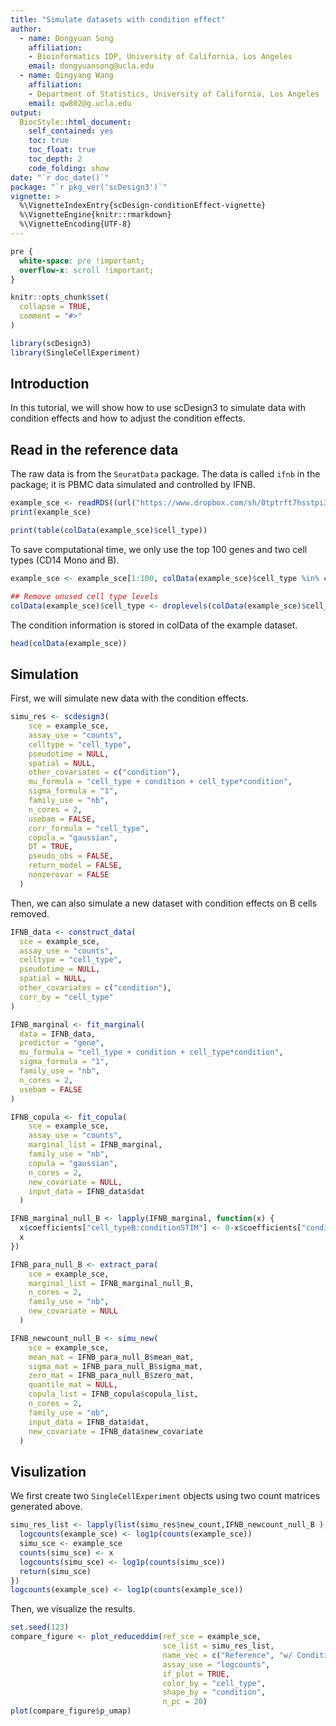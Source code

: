 ```yaml
---
title: "Simulate datasets with condition effect"
author: 
  - name: Dongyuan Song
    affiliation:
    - Bioinformatics IDP, University of California, Los Angeles
    email: dongyuansong@ucla.edu
  - name: Qingyang Wang
    affiliation:
    - Department of Statistics, University of California, Los Angeles
    email: qw802@g.ucla.edu
output: 
  BiocStyle::html_document:
    self_contained: yes
    toc: true
    toc_float: true
    toc_depth: 2
    code_folding: show
date: "`r doc_date()`"
package: "`r pkg_ver('scDesign3')`"
vignette: >
  %\VignetteIndexEntry{scDesign-conditionEffect-vignette}
  %\VignetteEngine{knitr::rmarkdown}
  %\VignetteEncoding{UTF-8}
---
```


```css
pre {
  white-space: pre !important;
  overflow-x: scroll !important;
}
```

```r
knitr::opts_chunk$set(
  collapse = TRUE,
  comment = "#>"
)
```

```r
library(scDesign3)
library(SingleCellExperiment)
```

## Introduction
In this tutorial, we will show how to use scDesign3 to simulate data with condition effects and how to adjust the condition effects.

## Read in the reference data
The raw data is from the `SeuratData` package. The data is called `ifnb` in the package; it is PBMC data simulated and controlled by IFNB.

```r
example_sce <- readRDS((url("https://www.dropbox.com/sh/0tptrft7hsstpi3/AABoozvjRadAygeSSJFoc2OOa/IFNB_sce.rds?raw=1")))
print(example_sce)
```
```r
print(table(colData(example_sce)$cell_type))
```

To save computational time, we only use the top 100 genes and two cell types (CD14 Mono and B).
```r
example_sce <- example_sce[1:100, colData(example_sce)$cell_type %in% c("CD14 Mono", "B")]

## Remove unused cell type levels
colData(example_sce)$cell_type <- droplevels(colData(example_sce)$cell_type)

```

The condition information is stored in colData of the example dataset.
```r
head(colData(example_sce))
```
## Simulation
First, we will simulate new data with the condition effects.
```r
simu_res <- scdesign3(
    sce = example_sce,
    assay_use = "counts",
    celltype = "cell_type",
    pseudotime = NULL,
    spatial = NULL,
    other_covariates = c("condition"),
    mu_formula = "cell_type + condition + cell_type*condition",
    sigma_formula = "1",
    family_use = "nb",
    n_cores = 2,
    usebam = FALSE,
    corr_formula = "cell_type",
    copula = "gaussian",
    DT = TRUE,
    pseudo_obs = FALSE,
    return_model = FALSE,
    nonzerovar = FALSE
  )


```

Then, we can also simulate a new dataset with condition effects on B cells removed.
```r
IFNB_data <- construct_data(
  sce = example_sce,
  assay_use = "counts",
  celltype = "cell_type",
  pseudotime = NULL,
  spatial = NULL,
  other_covariates = c("condition"),
  corr_by = "cell_type"
)
```
```r
IFNB_marginal <- fit_marginal(
  data = IFNB_data,
  predictor = "gene",
  mu_formula = "cell_type + condition + cell_type*condition",
  sigma_formula = "1",
  family_use = "nb",
  n_cores = 2,
  usebam = FALSE
)
```
```r
IFNB_copula <- fit_copula(
    sce = example_sce,
    assay_use = "counts",
    marginal_list = IFNB_marginal,
    family_use = "nb",
    copula = "gaussian",
    n_cores = 2,
    new_covariate = NULL,
    input_data = IFNB_data$dat
  )
```
```r
IFNB_marginal_null_B <- lapply(IFNB_marginal, function(x) {
  x$coefficients["cell_typeB:conditionSTIM"] <- 0-x$coefficients["conditionSTIM"]
  x
})
```
```r
IFNB_para_null_B <- extract_para(
    sce = example_sce,
    marginal_list = IFNB_marginal_null_B,
    n_cores = 2,
    family_use = "nb",
    new_covariate = NULL
  )
```
```r
IFNB_newcount_null_B <- simu_new(
    sce = example_sce,
    mean_mat = IFNB_para_null_B$mean_mat,
    sigma_mat = IFNB_para_null_B$sigma_mat,
    zero_mat = IFNB_para_null_B$zero_mat,
    quantile_mat = NULL,
    copula_list = IFNB_copula$copula_list,
    n_cores = 2,
    family_use = "nb",
    input_data = IFNB_data$dat,
    new_covariate = IFNB_data$new_covariate
  )
```

## Visulization
We first create two `SingleCellExperiment` objects using two count matrices generated above.
```r
simu_res_list <- lapply(list(simu_res$new_count,IFNB_newcount_null_B ), function(x){
  logcounts(example_sce) <- log1p(counts(example_sce))
  simu_sce <- example_sce
  counts(simu_sce) <- x
  logcounts(simu_sce) <- log1p(counts(simu_sce))
  return(simu_sce)
})
logcounts(example_sce) <- log1p(counts(example_sce))
```
Then, we visualize the results.
```r
set.seed(123)
compare_figure <- plot_reduceddim(ref_sce = example_sce, 
                                  sce_list = simu_res_list, 
                                  name_vec = c("Reference", "w/ Condition", "Modified Condition"),
                                  assay_use = "logcounts", 
                                  if_plot = TRUE, 
                                  color_by = "cell_type", 
                                  shape_by = "condition",
                                  n_pc = 20)
plot(compare_figure$p_umap)
```



